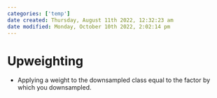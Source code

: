 ```yaml
---
categories: ['temp']
date created: Thursday, August 11th 2022, 12:32:23 am
date modified: Monday, October 10th 2022, 2:02:14 pm
---
```


# Upweighting
- Applying a weight to the downsampled class equal to the factor by which you downsampled.



